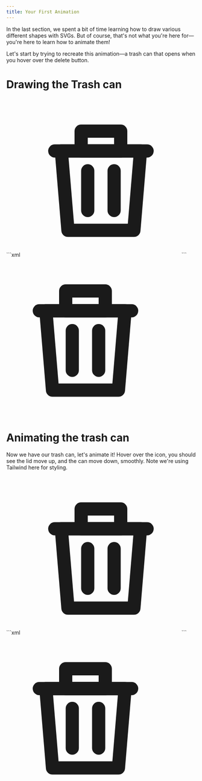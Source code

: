 ```yaml
---
title: Your First Animation
---
```



In the last section, we spent a bit of time learning how to draw various different shapes with SVGs. But of course, that's not what you're here for—you're here to learn how to animate them!

Let's start by trying to recreate this animation—a trash can that opens when you hover over the delete button.

# Drawing the Trash can

<CodeWithOutput>
  <Fragment slot="code">
    ```xml
    <svg
      aria-hidden="true"
      viewBox="0 0 24 24"
      width="420"
    >
      <g opacity="0.1">
        <use href="trash-can.svg#trash-can" />
      </g>
      <g
        stroke="currentColor"
        fill="none"
        stroke-width="2"
        stroke-linejoin="round"
        stroke-linecap="round"
      >
        <rect
          x="9"
          y="5"
          width="6"
          height="3"
        />
        <line
          x1="5"
          y1="8"
          x2="19"
          y2="8"
        />
        <polygon
          points="6,8 18,8 17,20 7,20"
        />
        <line
          x1="10"
          y1="11"
          x2="10"
          y2="17"
        />
        <line
          x1="14"
          y1="11"
          x2="14"
          y2="17"
        />
      </g>
    </svg>
    ```
  </Fragment>
  <Fragment slot="output">
    <svg
      aria-hidden="true"
      viewBox="0 0 24 24"
      width="420"
    >
      <g opacity="0.1">
        <use href="trash-can.svg#trash-can" />
      </g>
      <g
        stroke="currentColor"
        fill="none"
        stroke-width="2"
        stroke-linejoin="round"
        stroke-linecap="round"
      >
        <rect
          x="9"
          y="5"
          width="6"
          height="3"
        />
        <line
          x1="5"
          y1="8"
          x2="19"
          y2="8"
        />
        <polygon
          points="6,8 18,8 17,20 7,20"
        />
        <line
          x1="10"
          y1="11"
          x2="10"
          y2="17"
        />
        <line
          x1="14"
          y1="11"
          x2="14"
          y2="17"
        />
      </g>
    </svg>
  </Fragment>
</CodeWithOutput>

# Animating the trash can

Now we have our trash can, let's animate it! Hover over the icon, you should see the lid move up, and the can move down, smoothly. Note we're using Tailwind here for styling.

<CodeWithOutput>
  <Fragment slot="code">
    ```xml
    <svg
      aria-hidden="true"
      viewBox="0 0 24 24"
      width="420"
      class="
        group
        hover:cursor-pointer
      "
    >
      <g opacity="0.1">
        <use href="trash-can.svg#trash-can" />
      </g>
      <g
        stroke="currentColor"
        fill="none"
        stroke-width="2"
        stroke-linejoin="round"
        stroke-linecap="round"
      >
        <g class="
          transition-transform
          group-hover:-translate-y-0.5"
        >
          <rect
            x="9"
            y="5"
            width="6"
            height="3"
          />
          <line
            x1="5"
            y1="8"
            x2="19"
            y2="8"
          />
        </g>
        <g class="
          transition-transform
          group-hover:translate-y-0.5"
        >
          <polygon
            points="6,8 18,8 17,20 7,20"
          />
          <line
            x1="10"
            y1="11"
            x2="10"
            y2="17"
          />
          <line
            x1="14"
            y1="11"
            x2="14"
            y2="17"
          />
        </g>
      </g>
    </svg>
    ```
  </Fragment>
  <Fragment slot="output">
    <svg
      aria-hidden="true"
      viewBox="0 0 24 24"
      width="420"
      class="group hover:cursor-pointer"
    >
      <g opacity="0.1">
        <use href="trash-can.svg#trash-can" />
      </g>
      <g
        stroke="currentColor"
        fill="none"
        stroke-width="2"
        stroke-linejoin="round"
        stroke-linecap="round"
      >
        <g class="transition-transform group-hover:-translate-y-0.5">
          <rect
            x="9"
            y="5"
            width="6"
            height="3"
          />
          <line
            x1="5"
            y1="8"
            x2="19"
            y2="8"
          />
        </g>
        <g class="transition-transform group-hover:translate-y-0.5">
          <polygon
            points="6,8 18,8 17,20 7,20"
          />
          <line
            x1="10"
            y1="11"
            x2="10"
            y2="17"
          />
          <line
            x1="14"
            y1="11"
            x2="14"
            y2="17"
          />
        </g>
      </g>
    </svg>
  </Fragment>
</CodeWithOutput>

